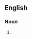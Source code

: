 {{also|basreliefs|bas reliefs}}

==English==

===Noun===
{{head|en|noun plural form}}

# {{plural of|bas-relief|lang=en}}